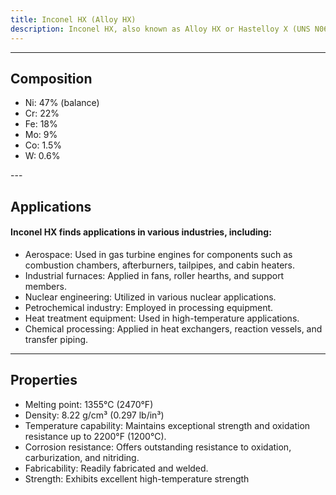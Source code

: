 ---
title: Inconel HX (Alloy HX)
description: Inconel HX, also known as Alloy HX or Hastelloy X (UNS N06002), is a high-performance nickel-chromium-iron-molybdenum superalloy designed for exceptional high-temperature strength and oxidation resistance. Inconel HX's combination of high-temperature strength, oxidation resistance, and fabricability makes it a valuable material for use in demanding industrial environments where conventional alloys may fail prematurely.
---


---

## Composition

<Card className='properties'>
  <ul>
    <li>Ni: 47% (balance)</li>
    <li>Cr: 22%</li>
    <li>Fe: 18%</li>
    <li>Mo: 9%</li>
    <li>Co: 1.5%</li>
    <li>W: 0.6%</li>
  </ul>
</Card>
---

## Applications

#### Inconel HX finds applications in various industries, including:

- Aerospace: Used in gas turbine engines for components such as combustion chambers, afterburners, tailpipes, and cabin heaters.
- Industrial furnaces: Applied in fans, roller hearths, and support members.
- Nuclear engineering: Utilized in various nuclear applications.
- Petrochemical industry: Employed in processing equipment.
- Heat treatment equipment: Used in high-temperature applications.
- Chemical processing: Applied in heat exchangers, reaction vessels, and transfer piping.

---

## Properties

- Melting point: 1355°C (2470°F)
- Density: 8.22 g/cm³ (0.297 lb/in³)
- Temperature capability: Maintains exceptional strength and oxidation resistance up to 2200°F (1200°C).
- Corrosion resistance: Offers outstanding resistance to oxidation, carburization, and nitriding.
- Fabricability: Readily fabricated and welded.
- Strength: Exhibits excellent high-temperature strength
